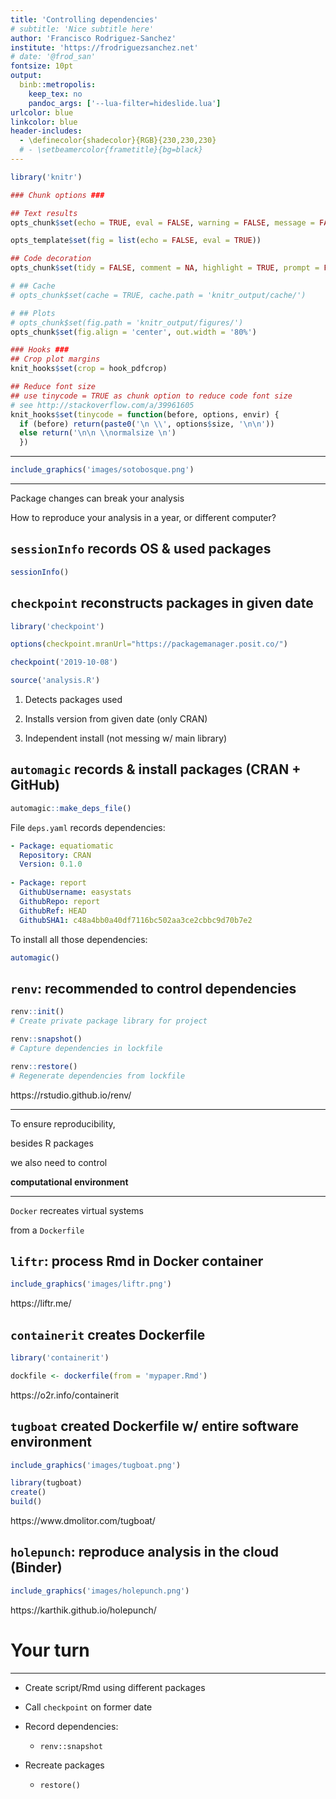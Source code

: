 ```yaml
---
title: 'Controlling dependencies'
# subtitle: 'Nice subtitle here'
author: 'Francisco Rodriguez-Sanchez'
institute: 'https://frodriguezsanchez.net'
# date: '@frod_san'
fontsize: 10pt
output: 
  binb::metropolis:
    keep_tex: no
    pandoc_args: ['--lua-filter=hideslide.lua']
urlcolor: blue
linkcolor: blue
header-includes:
  - \definecolor{shadecolor}{RGB}{230,230,230}
  # - \setbeamercolor{frametitle}{bg=black}
---
```



```r

library('knitr')

### Chunk options ###

## Text results
opts_chunk$set(echo = TRUE, eval = FALSE, warning = FALSE, message = FALSE, size = 'tiny')

opts_template$set(fig = list(echo = FALSE, eval = TRUE))

## Code decoration
opts_chunk$set(tidy = FALSE, comment = NA, highlight = TRUE, prompt = FALSE, crop = TRUE)

# ## Cache
# opts_chunk$set(cache = TRUE, cache.path = 'knitr_output/cache/')

# ## Plots
# opts_chunk$set(fig.path = 'knitr_output/figures/')
opts_chunk$set(fig.align = 'center', out.width = '80%')

### Hooks ###
## Crop plot margins
knit_hooks$set(crop = hook_pdfcrop)

## Reduce font size
## use tinycode = TRUE as chunk option to reduce code font size
# see http://stackoverflow.com/a/39961605
knit_hooks$set(tinycode = function(before, options, envir) {
  if (before) return(paste0('\n \\', options$size, '\n\n'))
  else return('\n\n \\normalsize \n')
  })

```



---

```r
include_graphics('images/sotobosque.png')
```


---

\Large

Package changes can break your analysis

How to reproduce your analysis in a year, \newline or different computer?


## `sessionInfo` records OS & used packages

\tiny

```r
sessionInfo()
```




## `checkpoint` reconstructs packages in given date

```r
library('checkpoint')

options(checkpoint.mranUrl="https://packagemanager.posit.co/")

checkpoint('2019-10-08')

source('analysis.R')
```

1. Detects packages used

2. Installs version from given date (only CRAN)

3. Independent install (not messing w/ main library)


## `automagic` records & install packages (CRAN + GitHub)

\scriptsize

```r
automagic::make_deps_file()
```

File `deps.yaml` records dependencies:
\tiny
```yaml
- Package: equatiomatic
  Repository: CRAN
  Version: 0.1.0
  
- Package: report
  GithubUsername: easystats
  GithubRepo: report
  GithubRef: HEAD
  GithubSHA1: c48a4bb0a40df7116bc502aa3ce2cbbc9d70b7e2
```
\scriptsize
To install all those dependencies:
```r
automagic()
```





## `renv`: recommended to control dependencies

```r
renv::init()  
# Create private package library for project

renv::snapshot()   
# Capture dependencies in lockfile

renv::restore()  
# Regenerate dependencies from lockfile
```

https://rstudio.github.io/renv/



---

\Large

To ensure reproducibility,

besides R packages

we also need to control 

**computational environment**


---

\large

`Docker` recreates virtual systems

from a `Dockerfile` 

\normalsize



## `liftr`: process Rmd in Docker container

```r
include_graphics('images/liftr.png')
```

\footnotesize https://liftr.me/


## `containerit` creates Dockerfile

```r
library('containerit')

dockfile <- dockerfile(from = 'mypaper.Rmd')
```

\footnotesize https://o2r.info/containerit


## `tugboat` created Dockerfile w/ entire software environment

```r
include_graphics('images/tugboat.png')
```

```r
library(tugboat)
create()
build()
```

https://www.dmolitor.com/tugboat/


::: hide :::

## `holepunch`: reproduce analysis in the cloud (Binder)

```r
include_graphics('images/holepunch.png')
```

\footnotesize https://karthik.github.io/holepunch/

:::

# Your turn

---

\Large

- Create script/Rmd using different packages

- Call `checkpoint` on former date

- Record dependencies:
  - `renv::snapshot`

- Recreate packages
  - `restore()`
    
    
